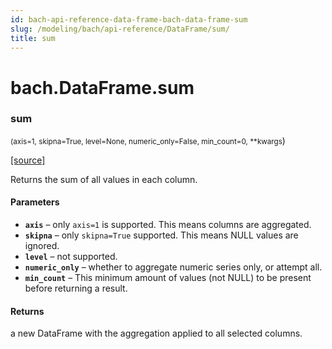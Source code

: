 ```yaml
---
id: bach-api-reference-data-frame-bach-data-frame-sum
slug: /modeling/bach/api-reference/DataFrame/sum/
title: sum
---
```


# bach.DataFrame.sum

<div className="method">

### <span className="name">sum</span>

<small className="parameter-list">(<span className="parameter" id="axis">axis=1</span>, <span className="parameter" id="skipna">skipna=True</span>, <span className="parameter" id="level">level=None</span>, <span className="parameter" id="numeric_only">numeric_only=False</span>, <span className="parameter" id="min_count">min_count=0</span>, <span className="parameter" id="**">\*\*kwargs</span></small>)


&#8203;<span className="view-source">[[source]](https://github.com/objectiv/objectiv-analytics/blob/main/bach/bach/dataframe.py)</span>

<div className="content">

Returns the sum of all values in each column.


#### Parameters

* **`axis`** – only `axis=1` is supported. This means columns are aggregated.
* **`skipna`** – only `skipna=True` supported. This means NULL values are ignored.
* **`level`** – not supported.
* **`numeric_only`** – whether to aggregate numeric series only, or attempt all.
* **`min_count`** – This minimum amount of values (not NULL) to be present before returning a result.



#### Returns

a new DataFrame with the aggregation applied to all selected columns.



</div>


</div>
